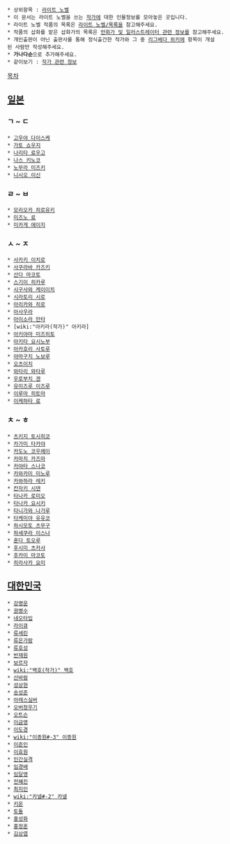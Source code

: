  * 상위항목 : [[라이트 노벨]]
 * 이 문서는 라이트 노벨을 쓰는 [[작가]]에 대한 인물정보를 모아놓은 곳입니다.
 * 라이트 노벨 작품의 목록은 [[라이트 노벨/목록]]을 참고해주세요.
 * 작품의 삽화를 맡은 삽화가의 목록은 [[만화가 및 일러스트레이터 관련 정보]]를 참고해주세요.
 * 개인출판이 아닌 출판사를 통해 정식출간한 작가와 그 중 [[리그베다 위키]]에 항목이 개설된 사람만 작성해주세요.
 * '''가나다순'''으로 추가해주세요.
 * 같이보기 : [[작가 관련 정보]]

[[목차]]
== [[일본]] ==
=== ㄱ ~ ㄷ ===
 * [[고우야 다이스케]]
 * [[가토 쇼우지]]
 * [[나리타 료우고]]
 * [[나스 키노코]]
 * [[노무라 미즈키]]
 * [[니시오 이신]]

=== ㄹ ~ ㅂ ===
 * [[모리오카 히로유키]]
 * [[미즈노 료]]
 * [[미카게 에이지]]

=== ㅅ ~ ㅈ ===
 * [[사카키 이치로]]
 * [[사쿠라바 카즈키]]
 * [[산다 마코토]]
 * [[스기이 히카루]]
 * [[시구사와 케이이치]]
 * [[시라토리 시로]]
 * [[아리카와 히로]]
 * [[아사우라]]
 * [[아이소라 만타]]
 * [wiki:"아키라(작가)" 아키라]
 * [[아키야마 미즈히토]]
 * [[아키타 요시노부]]
 * [[아카호리 사토루]]
 * [[야마구치 노보루]]
 * [[오츠이치]]
 * [[와타리 와타루]]
 * [[우로부치 겐]]
 * [[유미즈루 이즈루]]
 * [[이루마 히토마]]
 * [[이케하타 료]]

=== ㅊ ~ ㅎ ===
 * [[츠키지 토시히코]]
 * [[카가미 타카야]]
 * [[카도노 코우헤이]]
 * [[카마치 카즈마]]
 * [[카야타 스나코]]
 * [[카와카미 미노루]]
 * [[카와하라 레키]]
 * [[칸자키 시덴]]
 * [[타나카 로미오]]
 * [[타나카 요시키]]
 * [[타니가와 나가루]]
 * [[타케미야 유유코]]
 * [[하시모토 츠무구]]
 * [[하세쿠라 이스나]]
 * [[혼다 토오루]]
 * [[후시미 츠카사]]
 * [[후카미 마코토]]
 * [[히라사카 요미]]

== [[대한민국]] ==
 * [[강명운]]
 * [[권병수]]
 * [[네오타입]]
 * [[라이큐]]
 * [[류세린]]
 * [[류은가람]]
 * [[류호성]]
 * [[반재원]]
 * [[보르자]]
 * [[wiki:"백호(작가)" 백호]]
 * [[산바람]]
 * [[성상현]]
 * [[송성준]]
 * [[아레스실버]]
 * [[오버정우기]]
 * [[오트슨]]
 * [[이금영]]
 * [[이도경]]
 * [[wiki:"이종원#-3" 이종원]]
 * [[이준인]]
 * [[이효원]]
 * [[인간실격]]
 * [[임경배]]
 * [[임달영]]
 * [[전혜진]]
 * [[최지인]]
 * [[wiki:"카넬#-2" 카넬]]
 * [[키온]]
 * [[토돌]]
 * [[홍성화]]
 * [[홍정훈]]
 * [[김상엽]]
